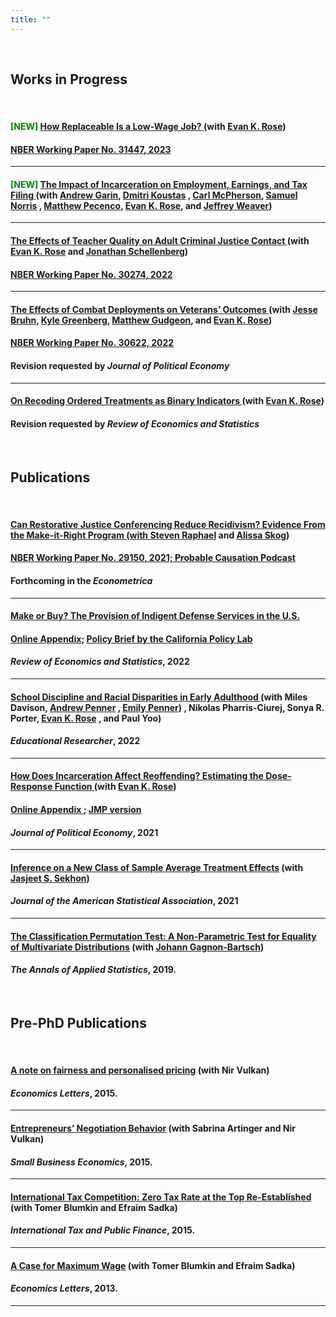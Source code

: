 ```yaml
---
title: ""
---
```


&nbsp;

<!-- # {.tabset .tabset-fade .tabset-pills}  -->

<!-- ## Recent -->

## **Works in Progress**
&nbsp;

#### <span style="color: green;">**[NEW]**</span> <a href="https://ekrose.github.io/files/lowwage_rs.pdf" target="_blank"> **How Replaceable Is a Low-Wage Job?** </a> (with <a href="https://ekrose.github.io/" target="_blank">Evan K. Rose</a>) 
#### <a href="https://www.nber.org/papers/w31447"> NBER Working Paper No. 31447, 2023 </a>
<!--  <a href="files/lowwage_rs.pdf" target="_blank"> **How Replaceable Is a Low-Wage Job?** </a> (with <a href="https://ekrose.github.io/" target="_blank">Evan K. Rose</a>) -->




---



#### <span style="color: green;">**[NEW]**</span> <a href="https://bfi.uchicago.edu/wp-content/uploads/2023/08/BFI_WP_2023-108.pdf" target="_blank"> **The Impact of Incarceration on Employment, Earnings, and Tax Filing** </a> (with <a href="https://sites.google.com/view/andygarin/home" target="_blank">Andrew Garin</a>, <a href="http://www.dmitrikoustas.com/" target="_blank">Dmitri Koustas</a> , <a href="https://carlmcpherson.github.io/" target="_blank">Carl McPherson</a>, <a href="https://www.samuel-norris.com/" target="_blank">Samuel Norris</a> , <a href="https://www.matthewpecenco.com/" target="_blank">Matthew Pecenco</a>, <a href="https://ekrose.github.io/" target="_blank">Evan K. Rose</a>, and <a href="https://www.jeff-weaver.com/" target="_blank">Jeffrey Weaver</a>)


---

<!-- <span style="color: green;">**[REVISED]**</span> -->
####    <a href="https://ekrose.github.io/files/rss_teachers_cjc.pdf" target="_blank"> **The Effects of Teacher Quality on Adult Criminal Justice Contact** </a>  (with  <a href="https://ekrose.github.io/" target="_blank">Evan K. Rose</a> and <a href="https://sites.google.com/view/jonathanschellenberg/" target="_blank">Jonathan Schellenberg</a>) 
#### <a href="https://www.nber.org/papers/w30274"> NBER Working Paper No. 30274, 2022 </a>


---

#### <a href="files/deployments.pdf" target="_blank"> **The Effects of Combat Deployments on Veterans’ Outcomes** </a>  (with <a href="https://www.jessebruhn.com/" target="_blank">Jesse Bruhn</a>, <a href="https://sites.google.com/view/kyle-greenberg/home?authuser=0" target="_blank">Kyle Greenberg</a>, <a href="https://sites.google.com/site/matthewgudgeon/" target="_blank">Matthew Gudgeon</a>, and  <a href="https://ekrose.github.io/" target="_blank">Evan K. Rose</a>)
#### <a href="https://www.nber.org/papers/w30622?utm_campaign=ntwh&utm_medium=email&utm_source=ntwg30"> NBER Working Paper No. 30622, 2022 </a>
#### Revision requested by *Journal of Political Economy*  

---


#### <a href="http://arxiv.org/abs/2111.12258" target="_blank"> **On Recoding Ordered Treatments as Binary Indicators** </a>  (with  <a href="https://ekrose.github.io/" target="_blank">Evan K. Rose</a>)
#### Revision requested by *Review of Economics and Statistics*  


&nbsp;

## **Publications**
&nbsp;


#### <a href="files/MIR.pdf" target="_blank"> **Can Restorative Justice Conferencing Reduce Recidivism? Evidence From the Make-it-Right Program** (with  <a href="https://gspp.berkeley.edu/faculty-and-impact/faculty/steven-raphael" target="_blank">Steven Raphael</a> and <a href="https://www.capolicylab.org/staff/alissa-skog/" target="_blank">Alissa Skog</a>) 
#### <a href="https://www.nber.org/papers/w29150?utm_campaign=ntwh&utm_medium=email&utm_source=ntwg30" target="_blank"> NBER Working Paper No. 29150, 2021; </a> <a href="https://www.probablecausation.com/podcasts/episode-62-yotam-shem-tov" target="_blank"> Probable Causation Podcast </a>
#### Forthcoming in the *Econometrica*  


---


#### <a href="files/Shemtov_indigent_RESTAT.pdf" target="_blank">**Make or Buy? The Provision of Indigent Defense Services in the U.S.** </a> 
#### <a href="files/rest_a_00976-supp.pdf" target="_blank">Online Appendix</a>;    <a href="https://www.capolicylab.org/comparing-criminal-defense-brief/"target="_blank">Policy Brief by the California Policy Lab</a> 
#### *Review of Economics and Statistics*, 2022  

--- 

#### <a href="https://www.census.gov/library/working-papers/2021/adrm/CES-WP-21-14.html" target="_blank"> **School Discipline and Racial Disparities in Early Adulthood** </a> (with Miles Davison, <a href="http://www.socsci.uci.edu/~penner/" target="_blank">Andrew Penner</a> , <a href="https://emilykpenner.com/" target="_blank">Emily Penner</a>) , Nikolas Pharris-Ciurej, Sonya R. Porter, <a href="https://ekrose.github.io/" target="_blank">Evan K. Rose</a> , and Paul Yoo) 
#### *Educational Researcher*, 2022   

---

#### <a href="files/Rose_Shemtov_2021_Manuscript.pdf" target="_blank"> **How Does Incarceration Affect Reoffending? Estimating the Dose-Response Function**  </a>  (with <a href="https://ekrose.github.io/" target="_blank">Evan K. Rose</a>) 
#### <a href="files/Rose_Shemtov_2021_OnlineAppendix.pdf" target="_blank"> Online Appendix  </a>;   <a href="files/YotamShemTov_JMP.pdf" target="_blank"> JMP version  </a>  
#### *Journal of Political Economy*, 2021   



---


#### <a href="files/Sekhon_ShemTov_2020_JASA.pdf" target="_blank">**Inference on a New Class of Sample Average Treatment Effects**</a> (with <a href="http://sekhon.berkeley.edu/" target="_blank">Jasjeet S. Sekhon</a>) 
#### *Journal of the American Statistical Association*, 2021

---

####  <a href="files/GagnonBartsch_and_ShemTov_2019_AOAS.pdf" target="_blank"> **The Classification Permutation Test: A Non-Parametric Test for Equality of Multivariate Distributions**</a> (with <a href="http://dept.stat.lsa.umich.edu/~johanngb/" target="_blank">Johann Gagnon-Bartsch</a>) 
#### *The Annals of Applied Statistics*, 2019.



&nbsp;

## **Pre-PhD Publications**
&nbsp;


#### <a href="http://www.sciencedirect.com/science/article/pii/S0165176515003705" target="_blank">**A note on fairness and personalised pricing**</a> (with Nir Vulkan) 
#### *Economics Letters*, 2015.

---

#### <a href="https://link.springer.com/article/10.1007/s11187-014-9619-8" target="_blank">**Entrepreneurs' Negotiation Behavior**</a> (with Sabrina Artinger and Nir Vulkan) 
#### *Small Business Economics*, 2015.

---

#### <a href="https://link.springer.com/article/10.1007/s10797-014-9335-y" target="_blank">**International Tax Competition: Zero Tax Rate at the Top Re-Established**</a> (with Tomer Blumkin and Efraim Sadka) 
#### *International Tax and Public Finance*, 2015.     

---

#### <a href="http://www.sciencedirect.com/science/article/pii/S0165176513002413" target="_blank">**A Case for Maximum Wage**</a> (with Tomer Blumkin and Efraim Sadka) 
#### *Economics Letters*, 2013.

---

 <!-- <a href="trilnick2014whatdrives.pdf" target="_blank">draft-<i class="fa fa-file-pdf-o" aria-hidden="true"></i></a> -->





